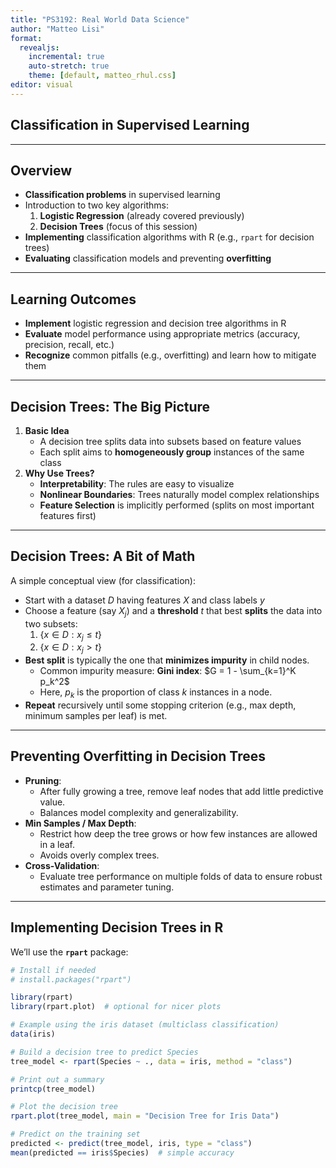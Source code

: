 ```yaml
---
title: "PS3192: Real World Data Science"
author: "Matteo Lisi"
format:
  revealjs:
    incremental: true
    auto-stretch: true
    theme: [default, matteo_rhul.css]
editor: visual
---
```


## Classification in Supervised Learning

------------------------------------------------------------------------

## Overview

-   **Classification problems** in supervised learning
-   Introduction to two key algorithms:
    1.  **Logistic Regression** (already covered previously)
    2.  **Decision Trees** (focus of this session)
-   **Implementing** classification algorithms with R (e.g., `rpart` for decision trees)
-   **Evaluating** classification models and preventing **overfitting**

------------------------------------------------------------------------

## Learning Outcomes

-   **Implement** logistic regression and decision tree algorithms in R
-   **Evaluate** model performance using appropriate metrics (accuracy, precision, recall, etc.)
-   **Recognize** common pitfalls (e.g., overfitting) and learn how to mitigate them

------------------------------------------------------------------------

## Decision Trees: The Big Picture

1.  **Basic Idea**
    -   A decision tree splits data into subsets based on feature values\
    -   Each split aims to **homogeneously group** instances of the same class
2.  **Why Use Trees?**
    -   **Interpretability**: The rules are easy to visualize\
    -   **Nonlinear Boundaries**: Trees naturally model complex relationships\
    -   **Feature Selection** is implicitly performed (splits on most important features first)

------------------------------------------------------------------------

## Decision Trees: A Bit of Math

A simple conceptual view (for classification):

-   Start with a dataset $D$ having features $X$ and class labels $y$
-   Choose a feature (say $X_j$) and a **threshold** $t$ that best **splits** the data into two subsets:
    1.  $\{ x \in D : x_j \le t \}$
    2.  $\{ x \in D : x_j > t \}$
-   **Best split** is typically the one that **minimizes impurity** in child nodes.
    -   Common impurity measure: **Gini index**: $G = 1 - \sum_{k=1}^K p_k^2$
    -   Here, $p_k$ is the proportion of class $k$ instances in a node.
-   **Repeat** recursively until some stopping criterion (e.g., max depth, minimum samples per leaf) is met.

------------------------------------------------------------------------

## Preventing Overfitting in Decision Trees

-   **Pruning**:
    -   After fully growing a tree, remove leaf nodes that add little predictive value.\
    -   Balances model complexity and generalizability.
-   **Min Samples / Max Depth**:
    -   Restrict how deep the tree grows or how few instances are allowed in a leaf.\
    -   Avoids overly complex trees.
-   **Cross-Validation**:
    -   Evaluate tree performance on multiple folds of data to ensure robust estimates and parameter tuning.

------------------------------------------------------------------------

## Implementing Decision Trees in R

We’ll use the **`rpart`** package:

```r
# Install if needed
# install.packages("rpart")

library(rpart)
library(rpart.plot)  # optional for nicer plots

# Example using the iris dataset (multiclass classification)
data(iris)

# Build a decision tree to predict Species
tree_model <- rpart(Species ~ ., data = iris, method = "class")

# Print out a summary
printcp(tree_model)

# Plot the decision tree
rpart.plot(tree_model, main = "Decision Tree for Iris Data")

# Predict on the training set
predicted <- predict(tree_model, iris, type = "class")
mean(predicted == iris$Species)  # simple accuracy

```
